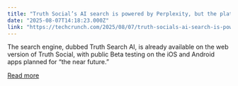 ```yaml
---
title: "Truth Social’s AI search is powered by Perplexity, but the platform can set limits on sources"
date: "2025-08-07T14:18:23.000Z"
link: "https://techcrunch.com/2025/08/07/truth-socials-ai-search-is-powered-by-perplexity-but-the-platform-can-set-limits-on-sources/"
---
```


The search engine, dubbed Truth Search AI, is already available on the web version of Truth Social, with public Beta testing on the iOS and Android apps planned for “the near future.”

[Read more](https://techcrunch.com/2025/08/07/truth-socials-ai-search-is-powered-by-perplexity-but-the-platform-can-set-limits-on-sources/)

